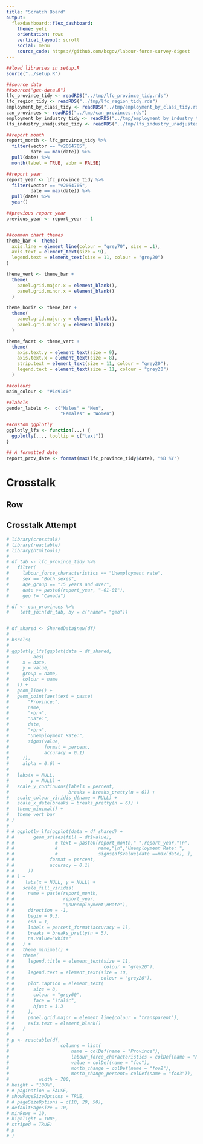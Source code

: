```yaml
---
title: "Scratch Board"
output: 
  flexdashboard::flex_dashboard:
    theme: yeti
    orientation: rows
    vertical_layout: scroll
    social: menu
    source_code: https://github.com/bcgov/labour-force-survey-digest
---
```


<!--
Copyright 2020 Province of British Columbia

Licensed under the Apache License, Version 2.0 (the "License");
you may not use this file except in compliance with the License.
You may obtain a copy of the License at

http://www.apache.org/licenses/LICENSE-2.0

Unless required by applicable law or agreed to in writing, software distributed under the License is distributed on an "AS IS" BASIS,
WITHOUT WARRANTIES OR CONDITIONS OF ANY KIND, either express or implied.
See the License for the specific language governing permissions and limitations under the License.
-->

```r
##load libraries in setup.R
source("../setup.R")

##source data
##source("get-data.R")
lfc_province_tidy <- readRDS("../tmp/lfc_province_tidy.rds")
lfc_region_tidy <- readRDS("../tmp/lfc_region_tidy.rds")
employment_by_class_tidy <- readRDS("../tmp/employment_by_class_tidy.rds")
can_provinces <- readRDS("../tmp/can_provinces.rds")
employment_by_industry_tidy <- readRDS("../tmp/employment_by_industry_tidy.rds")
lfs_industry_unadjusted_tidy <- readRDS("../tmp/lfs_industry_unadjusted_tidy.rds")

##report month
report_month <- lfc_province_tidy %>%
  filter(vector == "v2064705",
         date == max(date)) %>%
  pull(date) %>%
  month(label = TRUE, abbr = FALSE)

##report year
report_year <- lfc_province_tidy %>%
  filter(vector == "v2064705",
         date == max(date)) %>%
  pull(date) %>%
  year()

##previous report year
previous_year <- report_year - 1


##common chart themes
theme_bar <- theme(
  axis.line = element_line(colour = "grey70", size = .1),
  axis.text = element_text(size = 9),
  legend.text = element_text(size = 11, colour = "grey20")
)

theme_vert <- theme_bar +
  theme(
    panel.grid.major.x = element_blank(),
    panel.grid.minor.x = element_blank()
  )

theme_horiz <- theme_bar +
  theme(
    panel.grid.major.y = element_blank(),
    panel.grid.minor.y = element_blank()
  )

theme_facet <- theme_vert +
  theme(
    axis.text.y = element_text(size = 9),
    axis.text.x = element_text(size = 8),
    strip.text = element_text(size = 11, colour = "grey20"),
    legend.text = element_text(size = 11, colour = "grey20")
  )

##colours
main_colour <- "#1d91c0"

##labels
gender_labels <-  c("Males" = "Men",
                    "Females" = "Women")

##custom ggplotly
ggplotly_lfs <- function(...) {
  ggplotly(..., tooltip = c("text"))
}

## A formatted date
report_prov_date <- format(max(lfc_province_tidy$date), "%B %Y")

```


Crosstalk
==========================================================================

Row
-------------------------------------------------------------------------

## Crosstalk Attempt

```r
# library(crosstalk)
# library(reactable)
# library(htmltools)
# 
# df_tab <- lfc_province_tidy %>%
#   filter(
#     labour_force_characteristics == "Unemployment rate",
#     sex == "Both sexes",
#     age_group == "15 years and over",
#     date >= paste0(report_year, "-01-01"),
#     geo != "Canada")

# df <- can_provinces %>% 
#    left_join(df_tab, by = c("name"= "geo"))


# df_shared <- SharedData$new(df)
# 
# bscols(
# 
# ggplotly_lfs(ggplot(data = df_shared,
#         aes(
#     x = date,
#     y = value,
#     group = name,
#     colour = name
#   )) +
#   geom_line() +
#   geom_point(aes(text = paste(
#       "Province:",
#       name,
#       "<br>",
#       "Date:",
#       date,
#       "<br>",
#       "Unemployment Rate:",
#       signs(value,
#             format = percent,
#             accuracy = 0.1)
#     )),
#     alpha = 0.6) +
#  
#   labs(x = NULL,
#        y = NULL) +
#   scale_y_continuous(labels = percent,
#                      breaks = breaks_pretty(n = 6)) +
#   scale_colour_viridis_d(name = NULL) +
#   scale_x_date(breaks = breaks_pretty(n = 6)) +
#   theme_minimal() +
#   theme_vert_bar
# )
# 
# # ggplotly_lfs(ggplot(data = df_shared) + 
# #       geom_sf(aes(fill = df$value),
# #               # text = paste0(report_month," ",report_year,"\n",
# #               #               name,"\n","Unemployment Rate: ",
# #               #               signs(df$value[date ==max(date), ],
# #             format = percent,
# #             accuracy = 0.1)
# #     ))
# # ) +
# #    labs(x = NULL, y = NULL) +
# #   scale_fill_viridis(
# #     name = paste(report_month,
# #                  report_year,
# #                  "\nUnemployment\nRate"),
# #     direction = -1,
# #     begin = 0.3,
# #     end = 1,
# #     labels = percent_format(accuracy = 1),
# #     breaks = breaks_pretty(n = 5),
# #     na.value="white"
# #   ) +
# #   theme_minimal() +
# #   theme(
# #     legend.title = element_text(size = 11, 
# #                                 colour = "grey20"),
# #     legend.text = element_text(size = 10,
# #                                colour = "grey20"),
# #     plot.caption = element_text(
# #       size = 8,
# #       colour = "grey60",
# #       face = "italic",
# #       hjust = 1.3
# #     ),
# #     panel.grid.major = element_line(colour = "transparent"),
# #     axis.text = element_blank()
# #   )
# 
# p <- reactable(df,
#                   columns = list(
#                       name = colDef(name = "Province"),
#                       labour_force_characteristics = colDef(name = "Metric"),
#                       value = colDef(name = "foo"),
#                       month_change = colDef(name = "foo2"),
#                       month_change_percent= colDef(name = "foo3")),
#           width = 700,
# height = "100%",
# # pagination = FALSE,
# showPageSizeOptions = TRUE,
# # pageSizeOptions = c(10, 20, 50),
# defaultPageSize = 10,
# minRows = 10,
# highlight = TRUE,
# striped = TRUE)
# p
# )
```

